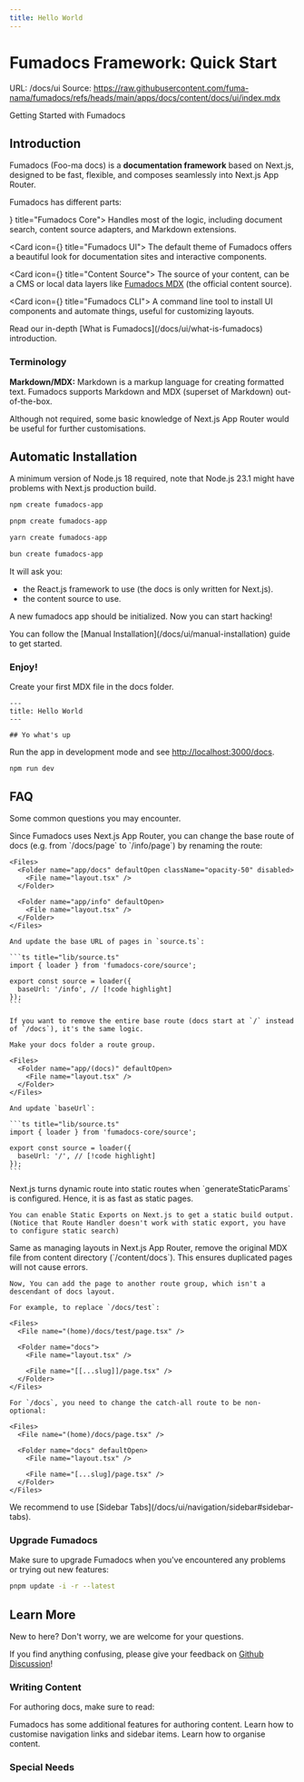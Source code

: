 ```yaml
---
title: Hello World
---
```


# Fumadocs Framework: Quick Start
URL: /docs/ui
Source: https://raw.githubusercontent.com/fuma-nama/fumadocs/refs/heads/main/apps/docs/content/docs/ui/index.mdx

Getting Started with Fumadocs
        
## Introduction

Fumadocs <span className="text-fd-muted-foreground text-sm">(Foo-ma docs)</span> is a **documentation framework** based on Next.js, designed to be fast, flexible,
and composes seamlessly into Next.js App Router.

Fumadocs has different parts:

<Cards>
  <Card icon={<CpuIcon className="text-purple-300" />} title="Fumadocs Core">
    Handles most of the logic, including document search, content source adapters, and Markdown extensions.
  </Card>

  <Card icon={<PanelsTopLeft className="text-blue-300" />} title="Fumadocs UI">
    The default theme of Fumadocs offers a beautiful look for documentation sites and interactive components.
  </Card>

  <Card icon={<Database />} title="Content Source">
    The source of your content, can be a CMS or local data layers like [Fumadocs MDX](/docs/mdx) (the official content source).
  </Card>

  <Card icon={<Terminal />} title="Fumadocs CLI">
    A command line tool to install UI components and automate things, useful for customizing layouts.
  </Card>
</Cards>

<Callout title="Want to learn more?">
  Read our in-depth [What is Fumadocs](/docs/ui/what-is-fumadocs) introduction.
</Callout>

### Terminology

**Markdown/MDX:** Markdown is a markup language for creating formatted text. Fumadocs supports Markdown and MDX (superset of Markdown) out-of-the-box.

Although not required, some basic knowledge of Next.js App Router would be useful for further customisations.

## Automatic Installation

A minimum version of Node.js 18 required, note that Node.js 23.1 might have problems with Next.js production build.

```bash tab="npm"
npm create fumadocs-app
```

```bash tab="pnpm"
pnpm create fumadocs-app
```

```bash tab="yarn"
yarn create fumadocs-app
```

```bash tab="bun"
bun create fumadocs-app
```

It will ask you:

* the React.js framework to use (the docs is only written for Next.js).
* the content source to use.

A new fumadocs app should be initialized. Now you can start hacking!

<Callout title="From Existing Codebase?">
  You can follow the [Manual Installation](/docs/ui/manual-installation) guide to get started.
</Callout>

### Enjoy!

Create your first MDX file in the docs folder.

```mdx title="content/docs/index.mdx"
---
title: Hello World
---

## Yo what's up
```

Run the app in development mode and see [http://localhost:3000/docs](http://localhost:3000/docs).

```npm
npm run dev
```

## FAQ

Some common questions you may encounter.

<Accordions>
  <Accordion id="change-base-url" title="How to change the base route of docs?">
    Since Fumadocs uses Next.js App Router, you can change the base route of docs (e.g. from `/docs/page` to `/info/page`) by renaming the route:

    <Files>
      <Folder name="app/docs" defaultOpen className="opacity-50" disabled>
        <File name="layout.tsx" />
      </Folder>

      <Folder name="app/info" defaultOpen>
        <File name="layout.tsx" />
      </Folder>
    </Files>

    And update the base URL of pages in `source.ts`:

    ```ts title="lib/source.ts"
    import { loader } from 'fumadocs-core/source';

    export const source = loader({
      baseUrl: '/info', // [!code highlight]
    });
    ```

    If you want to remove the entire base route (docs start at `/` instead of `/docs`), it's the same logic.

    Make your docs folder a route group.

    <Files>
      <Folder name="app/(docs)" defaultOpen>
        <File name="layout.tsx" />
      </Folder>
    </Files>

    And update `baseUrl`:

    ```ts title="lib/source.ts"
    import { loader } from 'fumadocs-core/source';

    export const source = loader({
      baseUrl: '/', // [!code highlight]
    });
    ```
  </Accordion>

  <Accordion id="dynamic-route" title="It uses Dynamic Route, will it be poor in performance?">
    Next.js turns dynamic route into static routes when `generateStaticParams` is configured.
    Hence, it is as fast as static pages.

    You can enable Static Exports on Next.js to get a static build output. (Notice that Route Handler doesn't work with static export, you have to configure static search)
  </Accordion>

  <Accordion id="custom-layout-docs-page" title="How to create a page in /docs without docs layout?">
    Same as managing layouts in Next.js App Router, remove the original MDX file from content directory (`/content/docs`).
    This ensures duplicated pages will not cause errors.

    Now, You can add the page to another route group, which isn't a descendant of docs layout.

    For example, to replace `/docs/test`:

    <Files>
      <File name="(home)/docs/test/page.tsx" />

      <Folder name="docs">
        <File name="layout.tsx" />

        <File name="[[...slug]]/page.tsx" />
      </Folder>
    </Files>

    For `/docs`, you need to change the catch-all route to be non-optional:

    <Files>
      <File name="(home)/docs/page.tsx" />

      <Folder name="docs" defaultOpen>
        <File name="layout.tsx" />

        <File name="[...slug]/page.tsx" />
      </Folder>
    </Files>
  </Accordion>

  <Accordion id="multi-docs" title="How to implement multi-docs?">
    We recommend to use [Sidebar Tabs](/docs/ui/navigation/sidebar#sidebar-tabs).
  </Accordion>
</Accordions>

### Upgrade Fumadocs

Make sure to upgrade Fumadocs when you've encountered any problems or trying out new features:

```bash title="pnpm"
pnpm update -i -r --latest
```

## Learn More

New to here? Don't worry, we are welcome for your questions.

If you find anything confusing, please give your feedback on [Github Discussion](https://github.com/fuma-nama/fumadocs/discussions)!

### Writing Content

For authoring docs, make sure to read:

<Cards>
  <Card href="/docs/ui/markdown" title="Markdown">
    Fumadocs has some additional features for authoring content.
  </Card>

  <Card href="/docs/ui/navigation" title="Navigation">
    Learn how to customise navigation links and sidebar items.
  </Card>

  <Card href="/docs/ui/page-conventions" title="Routing">
    Learn how to organise content.
  </Card>

  <Card href="/docs/ui/components" title="Components" description="See all available components to enhance your docs" />
</Cards>

### Special Needs

<Cards>
  <Card href="/docs/ui/static-export" title="Configure Static Export" description="Learn how to enable static export on your docs" />

  <Card href="/docs/ui/internationalization" title="Internationalization" description="Learn how to enable i18n" />

  <Card href="/docs/ui/theme" title="Color Themes" description="Add themes to Fumadocs UI" />

  <Card href="/docs/ui/customisation" title="Customise UI" description="A detailed guide on how to customise UI" />
</Cards>
